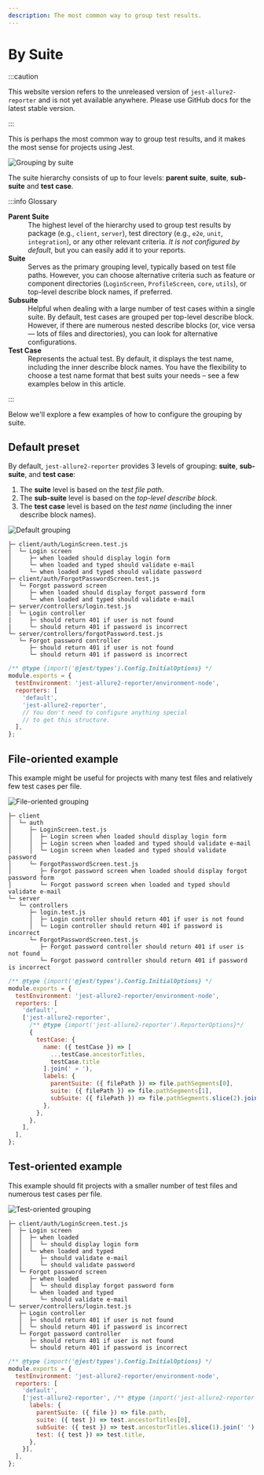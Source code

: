 ```yaml
---
description: The most common way to group test results.
---
```



# By Suite

:::caution

This website version refers to the unreleased version of `jest-allure2-reporter` and is not yet available
anywhere. Please use GitHub docs for the latest stable version.

:::

This is perhaps the most common way to group test results, and it makes the most sense for projects using Jest.

![Grouping by suite](../../../img/screenshots/config-01-grouping-01.jpg)

The suite hierarchy consists of up to four levels: **parent suite**, **suite**, **sub-suite** and **test case**.

:::info Glossary

<dl>
  <dt><strong>Parent Suite</strong></dt>
  <dd>The highest level of the hierarchy used to group test results by package (e.g., <code>client</code>, <code>server</code>), test directory (e.g., <code>e2e</code>, <code>unit</code>, <code>integration</code>), or any other relevant criteria. <em>It is not configured by default</em>, but you can easily add it to your reports.</dd>

  <dt><strong>Suite</strong></dt>
  <dd>Serves as the primary grouping level, typically based on test file paths. However, you can choose alternative criteria such as feature or component directories (<code>LoginScreen</code>, <code>ProfileScreen</code>, <code>core</code>, <code>utils</code>), or top-level describe block names, if preferred.</dd>

  <dt><strong>Subsuite</strong></dt>
  <dd>Helpful when dealing with a large number of test cases within a single suite. By default, test cases are grouped per top-level describe block. However, if there are numerous nested describe blocks (or, vice versa &mdash; lots of files and directories), you can look for alternative configurations.</dd>

  <dt><strong>Test Case</strong></dt>
  <dd>Represents the actual test. By default, it displays the test name, including the inner describe block names. You have the flexibility to choose a test name format that best suits your needs – see a few examples below in this article.</dd>
</dl>

:::

Below we'll explore a few examples of how to configure the grouping by suite.

## Default preset

By default, `jest-allure2-reporter` provides 3 levels of grouping: **suite**, **sub-suite**, and **test case**:

1. The **suite** level is based on the _test file path_.
1. The **sub-suite** level is based on the _top-level describe block_.
1. The **test case** level is based on the _test name_ (including the inner describe block names).

<Tabs groupId="configTab">
  <TabItem value="demo" label="Report">

![Default grouping](../../../img/screenshots/config-01-grouping-02.jpg)

  </TabItem>
  <TabItem value="structure" label="Structure">

```plain
├─ client/auth/LoginScreen.test.js
│  └─ Login screen
│     ├─ when loaded should display login form
│     └─ when loaded and typed should validate e-mail
│     └─ when loaded and typed should validate password
├─ client/auth/ForgotPasswordScreen.test.js
│  └─ Forgot password screen
│     ├─ when loaded should display forgot password form
│     └─ when loaded and typed should validate e-mail
├─ server/controllers/login.test.js
|  └─ Login controller
|     ├─ should return 401 if user is not found
|     └─ should return 401 if password is incorrect
└─ server/controllers/forgotPassword.test.js
   └─ Forgot password controller
      ├─ should return 401 if user is not found
      └─ should return 401 if password is incorrect
```

  </TabItem>
  <TabItem value="config" label="Config">

```js title="jest.config.js"
/** @type {import('@jest/types').Config.InitialOptions} */
module.exports = {
  testEnvironment: 'jest-allure2-reporter/environment-node',
  reporters: [
    'default',
    'jest-allure2-reporter',
    // You don't need to configure anything special
    // to get this structure.
  ],
};
```

  </TabItem>
</Tabs>

## File-oriented example

This example might be useful for projects with many test files and relatively few test cases per file.

<Tabs groupId="configTab">
  <TabItem value="demo" label="Report">

![File-oriented grouping](../../../img/screenshots/config-01-grouping-03.jpg)

  </TabItem>
  <TabItem value="structure" label="Structure">

```plain
├─ client
│  └─ auth
│     ├─ LoginScreen.test.js
│     │  ├─ Login screen when loaded should display login form
│     │  ├─ Login screen when loaded and typed should validate e-mail
│     │  └─ Login screen when loaded and typed should validate password
│     └─ ForgotPasswordScreen.test.js
│        ├─ Forgot password screen when loaded should display forgot password form
│        └─ Forgot password screen when loaded and typed should validate e-mail
└─ server
   └─ controllers
      ├─ login.test.js
      │  ├─ Login controller should return 401 if user is not found
      │  └─ Login controller should return 401 if password is incorrect
      └─ ForgotPasswordScreen.test.js
         ├─ Forgot password controller should return 401 if user is not found
         └─ Forgot password controller should return 401 if password is incorrect
```

  </TabItem>
  <TabItem value="config" label="Config">

```js title="jest.config.js"
/** @type {import('@jest/types').Config.InitialOptions} */
module.exports = {
  testEnvironment: 'jest-allure2-reporter/environment-node',
  reporters: [
    'default',
    ['jest-allure2-reporter',
      /** @type {import('jest-allure2-reporter').ReporterOptions}*/
      {
        testCase: {
          name: ({ testCase }) => [
            ...testCase.ancestorTitles,
            testCase.title
          ].join(' » '),
          labels: {
            parentSuite: ({ filePath }) => file.pathSegments[0],
            suite: ({ filePath }) => file.pathSegments[1],
            subSuite: ({ filePath }) => file.pathSegments.slice(2).join('/'),
          },
        },
      },
    ],
  ],
};
```

  </TabItem>
</Tabs>

## Test-oriented example

This example should fit projects with a smaller number of test files and numerous test cases per file.

<Tabs groupId="configTab">
  <TabItem value="demo" label="Report">

![Test-oriented grouping](../../../img/screenshots/config-01-grouping-04.jpg)

  </TabItem>
  <TabItem value="structure" label="Structure">

```plain
├─ client/auth/LoginScreen.test.js
│  ├─ Login screen
│  │  ├─ when loaded
│  │  │  └─ should display login form
│  │  └─ when loaded and typed
│  │     ├─ should validate e-mail
│  │     └─ should validate password
│  └─ Forgot password screen
│     ├─ when loaded
│     │  └─ should display forgot password form
│     └─ when loaded and typed
│        └─ should validate e-mail
└─ server/controllers/login.test.js
   ├─ Login controller
   │  ├─ should return 401 if user is not found
   │  └─ should return 401 if password is incorrect
   └─ Forgot password controller
      ├─ should return 401 if user is not found
      └─ should return 401 if password is incorrect
```

  </TabItem>
  <TabItem value="config" label="Config">

```js title="jest.config.js"
/** @type {import('@jest/types').Config.InitialOptions} */
module.exports = {
  testEnvironment: 'jest-allure2-reporter/environment-node',
  reporters: [
    'default',
    ['jest-allure2-reporter', /** @type {import('jest-allure2-reporter').Options}*/ {
      labels: {
        parentSuite: ({ file }) => file.path,
        suite: ({ test }) => test.ancestorTitles[0],
        subSuite: ({ test }) => test.ancestorTitles.slice(1).join(' ') || undefined,
        test: ({ test }) => test.title,
      },
    }],
  ],
};
```

  </TabItem>
</Tabs>

